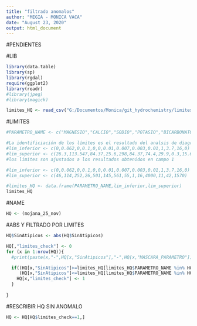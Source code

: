 ---
title: "filtrado anomalos"
author: "MEGIA - MONICA VACA"
date: "August 23, 2020"
output: html_document
---
#PENDIENTES

#LIB
```{r}
library(data.table)
library(sp)
library(rgdal)
require(ggplot2)
library(readr)
#library(jpeg)
#library(magick)
```
```{r}

limites_HQ <- read_csv("G:/Documentos/Monica/git_hydrochemistry/limites_parametros.csv")

```


#LIMITES
```{r}
#PARAMETRO_NAME <- c("MAGNESIO","CALCIO","SODIO","POTASIO","BICARBONATO","CLORURO","SULFATO","NITRATO","NITRITO","HIERRO","CONDUCTIVIDAD ELECTRICA","PH","TEMPERATURA","SOLIDOS DISUELTOS TOTALES")

#La identificiación de los límites es el resultado del analsis de diagrama de cajas (Donoban Rojas e Iris Juliana Barreto)
#lim_inferior <- c(0,0.062,0,0.1,0,0,0.01,0.007,0.003,0.01,1,3.7,16,0)
#lim_superior <- c(26.3,113.547,84.37,25.6,298,84.37,74.4,29.9,0.3,15.6,4000,10.59,41.3,1568)
#los limites son ajustados a los resultados obtenidos en campo 1

#lim_inferior <- c(0,0.062,0,0.1,0,0,0.01,0.007,0.003,0.01,1,3.7,16,0)
#lim_superior <- c(46,114,252,26,501,145,561,55,1,16,4000,11,42,1570)

#limites_HQ <- data.frame(PARAMETRO_NAME,lim_inferior,lim_superior)
limites_HQ

```

#NAME
```{r}
HQ <- (mojana_25_nov)
```
#ABS Y FILTRADO POR LIMITES
```{r}
HQ$SinAtipicos <- abs(HQ$SinAtipicos)

HQ[,"limites_check"] <- 0
for (x in 1:nrow(HQ)){
  #print(paste(x,"-",HQ[x,"SinAtipicos"],"-",HQ[x,"MASCARA_PARAMETRO"]))

  if((HQ[x,"SinAtipicos"]>=limites_HQ[limites_HQ$PARAMETRO_NAME %in% HQ[x,"MASCARA_PARAMETRO"],"lim_inferior"])&
     (HQ[x,"SinAtipicos"]<=limites_HQ[limites_HQ$PARAMETRO_NAME %in% HQ[x,"MASCARA_PARAMETRO"],"lim_superior"])){
    HQ[x,"limites_check"] <- 1
  }
  
}

```
#RESCRIBIR HQ SIN ANOMALO
```{r}
HQ <- HQ[HQ$limites_check==1,]
```
